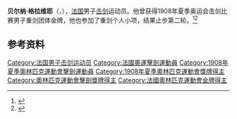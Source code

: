 '''贝尔纳·格拉维耶'''（{{lang-fr|Bernard Gravier}}，{{bd|1881年|2月20日|1923年|8月13日|}}），[[法国|法国]]男子[[击剑|击剑]]运动员。他曾获得1908年夏季奥运会击剑比赛男子重剑团体金牌，他也参加了重剑个人小项，结果止步第二轮。<ref>{{Cite web|title=Bernard GRAVIER|url=https://www.olympic.org/bernard-gravier|accessdate=2021-03-11|date=2021-03-11|work=International Olympic Committee|language=en|archive-date=2016-10-18|archive-url=https://web.archive.org/web/20161018214642/https://www.olympic.org/bernard-gravier|dead-url=no}}</ref><ref name="sports-reference">{{cite Sports-Reference |url=https://www.sports-reference.com/olympics/athletes/gr/bernard-gravier-1.html |title=Bernard Gravier |accessdate=2010-04-03 |archiveurl=https://web.archive.org/web/20121026021912/http://www.sports-reference.com/olympics/athletes/gr/bernard-gravier-1.html |archivedate=2012-10-26 |dead-url=yes }}</ref>

== 参考资料 ==
{{reflist}}

{{奥林匹克运动会击剑比赛男子重剑团体冠军}}

{{Authority control}}
{{DEFAULTSORT:Gravier, Bernard}}
[[Category:法国男子击剑运动员|Category:法国男子击剑运动员]]
[[Category:法國奧運擊劍運動員|Category:法國奧運擊劍運動員]]
[[Category:1908年夏季奧林匹克運動會擊劍運動員|Category:1908年夏季奧林匹克運動會擊劍運動員]]
[[Category:1908年夏季奧林匹克運動會獎牌得主|Category:1908年夏季奧林匹克運動會獎牌得主]]
[[Category:奧林匹克運動會擊劍獎牌得主|Category:奧林匹克運動會擊劍獎牌得主]]
[[Category:法國奧林匹克運動會金牌得主|Category:法國奧林匹克運動會金牌得主]]